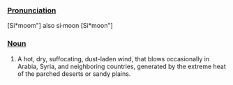 ===[[Pronunciation]]===
[Si*moom"] also si·moon [Si*moon"]

===[[Noun]]===
# A hot, dry, suffocating, dust-laden wind, that blows occasionally in Arabia, Syria, and neighboring countries, generated by the extreme heat of the parched deserts or sandy plains.